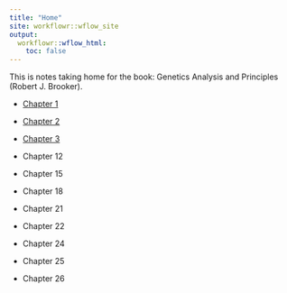 ```yaml
---
title: "Home"
site: workflowr::wflow_site
output:
  workflowr::wflow_html:
    toc: false
---
```


This is notes taking home for the book: Genetics Analysis and Principles (Robert J. Brooker). 

* [Chapter 1](C1.html)

* [Chapter 2](C2.html)

* [Chapter 3](C3.html)

* Chapter 12

* Chapter 15

* Chapter 18

* Chapter 21

* Chapter 22

* Chapter 24

* Chapter 25

* Chapter 26

